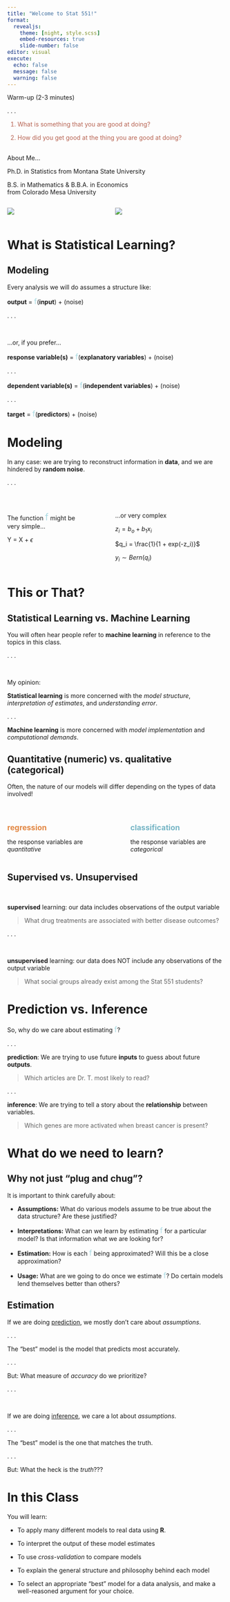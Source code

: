 ```yaml
---
title: "Welcome to Stat 551!"
format: 
  revealjs:
    theme: [night, style.scss]
    embed-resources: true
    slide-number: false
editor: visual
execute: 
  echo: false
  message: false
  warning: false
---
```


:::{.larger}
Warm-up (2-3 minutes)
:::

. . .

:::{.large}
::: {style="color: #b76352;"}
1. What is something that you are good at doing?

3. How did you get good at the thing you are good at doing?
:::
:::

## 

:::{.larger}

About Me...
:::

Ph.D. in Statistics from Montana State University

B.S. in Mathematics & B.B.A. in Economics\
from Colorado Mesa University

::: columns
::: {.column width="40%"}
![](images/bumi.JPG)
:::

::: {.column width="5%"}
:::

::: {.column width="55%"}
![](images/skiing.JPG)
:::
:::

# What is Statistical Learning?

## Modeling

Every analysis we will do assumes a structure like:

:::{.centered}
[**output** = [f]{style="color: #abdbe3; font-size: 1.25em"}(**input**) + (noise)]{.large}
:::

. . .

</br>

...or, if you prefer...

:::{.centered}
[**response variable(s)** = [f]{style="color: #abdbe3; font-size: 1.25em"}(**explanatory variables**) + (noise)]{.midi}
:::

. . .

:::{.centered}
[**dependent variable(s)** = [f]{style="color: #abdbe3; font-size: 1.25em"}(**independent variables**) + (noise)]{.midi}
:::

. . .

:::{.centered}
[**target** = [f]{style="color: #abdbe3; font-size: 1.25em"}(**predictors**) + (noise)]{.midi}
:::

# Modeling

In any case: we are trying to reconstruct information in **data**, and we are hindered by **random noise**.

. . .

</br>

::: columns
::: {.column width="40%"}
The function [f]{style="color: #abdbe3; font-size: 1.5em"} might be very simple...

::: {.large}
Y = X + $\epsilon$
:::
:::

::: {.column width="5%"}
:::

::: {.column width="55%"}
::: fragment
...or very complex

$z_i = b_o + b_1 x_i$

$q_i = \frac{1}{1 + exp(-z_i)}$

$y_i \sim Bern(q_i)$
:::
:::
:::

# This or That?

## Statistical Learning vs. Machine Learning

You will often hear people refer to **machine learning** in reference to the topics in this class.

. . .

</br>

[My opinion:]{.larger}

**Statistical learning** is more concerned with the *model structure*, *interpretation of estimates*,  and *understanding error*.

. . .

**Machine learning** is more concerned with *model implementation* and *computational demands*.

## Quantitative (numeric) vs. qualitative (categorical)

Often, the nature of our models will differ depending on the types of data involved!

</br>

::: columns
::: {.column width="45%"}
[**regression**]{style="color: #e28743; font-size: 1.25em"} 

the response variables are *quantitative*
:::

::: {.column width="5%"}
:::

::: {.column width="45%"}
[**classification**]{style="color: #76b5c5; font-size: 1.25em"}

the response variables are *categorical*
:::
:::

## Supervised vs. Unsupervised

</br>

**supervised** learning: our data includes observations of the output variable

> What drug treatments are associated with better disease outcomes?

. . .

</br>

**unsupervised** learning: our data does NOT include any observations of the output variable

> What social groups already exist among the Stat 551 students?

# Prediction vs. Inference

So, why do we care about estimating [f]{style="color: #abdbe3; font-size: 1.25em"}?

. . .

**prediction**: We are trying to use future **inputs** to guess about future **outputs**.

> Which articles are Dr. T. most likely to read?

. . .

**inference**: We are trying to tell a story about the **relationship** between variables.

> Which genes are more activated when breast cancer is present?

# What do we need to learn?

## Why not just "plug and chug"?

It is important to think carefully about:

:::{.incremental}
* **Assumptions:** What do various models assume to be true about the data structure?  Are these justified?

* **Interpretations:** What can we learn by estimating [f]{style="color: #abdbe3; font-size: 1.25em"} for a particular model?  Is that information what we are looking for?

* **Estimation:** How is each [f]{style="color: #abdbe3; font-size: 1.25em"} being approximated?  Will this be a close approximation?

* **Usage:** What are we going to do once we estimate [f]{style="color: #abdbe3; font-size: 1.25em"}?  Do certain models lend themselves better than others?
:::

## Estimation

If we are doing [prediction]{.underline}, we mostly don't care about *assumptions*.

. . .

The "best" model is the model that predicts most accurately.

. . .

But: What measure of *accuracy* do we prioritize?

. . .

</br>

If we are doing [inference]{.underline}, we care a lot about *assumptions*.

. . .

The "best" model is the one that matches the truth.

. . .

But:  What the heck is the *truth*???

# In this Class

You will learn:

- To apply many different models to real data using **R**.

- To interpret the output of these model estimates

- To use *cross-validation* to compare models

- To explain the general structure and philosophy behind each model

- To select an appropriate "best" model for a data analysis, and make a well-reasoned argument for your choice.
